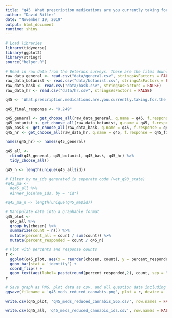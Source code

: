 ```yaml
---
title: "q45 'What prescription medications are you currently taking for the health conditions and symptoms you face that you are actively trying to reduce the use of by using cannabis? (Please select all that apply)' (Veterans)"
author: "David Ritter"
date: "November 19, 2019"
output: html_document
runtime: shiny
---
```


```r
# Load libraries
library(tidyverse)
library(ggplot2)
library(stringr)
source("helper.R")
```

```r
# Read in raw data from the Veterans surveys. These are the files downloaded from survey monkey saved as a .csv
raw_data_general <- read.csv("data/general.csv", stringsAsFactors = FALSE)
raw_data_botanist <- read.csv("data/botanist.csv", stringsAsFactors = FALSE)
raw_data_bask <- read.csv("data/bask.csv", stringsAsFactors = FALSE)
raw_data_hr <- read.csv("data/hr.csv", stringsAsFactors = FALSE)
```

```r
q45 <- 'What.prescription.medications.are.you.currently.taking.for.the.health.conditions.and.symptoms.you.face.that.you.are.actively.trying.to.reduce.the.use.of.by.using.cannabis...Please.select.all.that.apply.'

q45_final_response <- "X.249"

q45_general <- get_choose_all(raw_data_general, q.name = q45, f.response = q45_final_response)
q45_botanist <- get_choose_all(raw_data_botanist, q.name = q45, f.response = q45_final_response)
q45_bask <- get_choose_all(raw_data_bask, q.name = q45, f.response = q45_final_response)
q45_hr <- get_choose_all(raw_data_hr, q.name = q45, f.response = q45_final_response)

names(q45_hr) <- names(q45_general)

q45_all <- 
  rbind(q45_general, q45_botanist, q45_bask, q45_hr) %>%
  tidy_choose_all()

q45_n <- length(unique(q45_all$id))
```

```r
# Filter by ma_ids generated in seperate code (vet_q98_state)
#q45_ma <-
  #q45_all %>%
  #inner_join(ma_ids, by = "id")

#q45_ma_n <- length(unique(q45_ma$id))
```

```r
# Manipulate data into a graphable format
q45_plot <-
  q45_all %>%
  group_by(chosen) %>%
  summarize(count = n()) %>%
  mutate(percent_all = count / sum(count)) %>%
  mutate(percent_responded = count / q45_n)
```

```r
# Plot with percents and response counts
r <- 
  ggplot(q45_plot, aes(x = reorder(chosen, count), y = percent_responded)) +
  geom_bar(stat = 'identity') +
  coord_flip() +
  geom_text(aes(label= paste(round(percent_responded,2), count, sep = "***")))
r
```

```r
# Save graph as PNG, plot data as csv, and all question data including response IDs as csv (save question n and N at end of plot file as "_x.x")
ggsave(filename = 'q45_meds_reduced_cannabis.png', plot = r, device = 'png')

write.csv(q45_plot, 'q45_meds_reduced_cannabis_565.csv', row.names = FALSE)

write.csv(q45_all, 'q45_meds_reduced_cannabis_ids.csv', row.names = FALSE)
```
